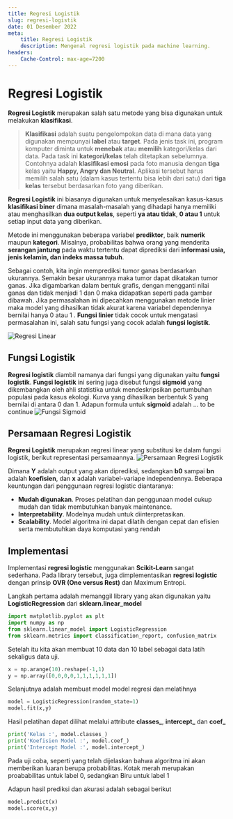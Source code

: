 ```yaml
---
title: Regresi Logistik
slug: regresi-logistik
date: 01 Desember 2022
meta:
    title: Regresi Logistik
    description: Mengenal regresi logistik pada machine learning.
headers:
    Cache-Control: max-age=7200
---
```


# Regresi Logistik

**Regresi Logistik** merupakan salah satu metode yang bisa digunakan untuk melakukan **klasifikasi**.

> **Klasifikasi** adalah suatu pengelompokan data di mana data yang digunakan mempunyai **label** atau **target**. Pada jenis task ini, program komputer diminta untuk **menebak** atau **memilih** kategori/kelas dari data. Pada task ini **kategori/kelas** telah ditetapkan sebelumnya. Contohnya adalah **klasifikasi emosi** pada foto manusia dengan **tiga** kelas yaitu **Happy, Angry dan Neutral**. Aplikasi tersebut harus memilih salah satu (dalam kasus tertentu bisa lebih dari satu) dari **tiga kelas** tersebut berdasarkan foto yang diberikan.

**Regresi Logistik** ini biasanya digunakan untuk menyelesaikan kasus-kasus **klasifikasi biner** dimana masalah-masalah yang dihadapi hanya memiliki atau menghasilkan **dua output kelas**, seperti **ya atau tidak**, **0 atau 1** untuk setiap input data yang diberikan.

Metode ini menggunakan beberapa variabel **prediktor**, baik **numerik** maupun **kategori**. Misalnya, probabilitas bahwa orang yang menderita **serangan jantung** pada waktu tertentu dapat diprediksi dari **informasi usia, jenis kelamin, dan indeks massa tubuh**.

Sebagai contoh, kita ingin memprediksi tumor ganas berdasarkan ukurannya. Semakin besar ukurannya maka tumor dapat dikatakan tumor ganas. Jika digambarkan dalam bentuk grafis, dengan mengganti nilai ganas dan tidak menjadi 1 dan 0 maka didapatkan seperti pada gambar dibawah. Jika permasalahan ini dipecahkan menggunakan metode linier maka model yang dihasilkan tidak akurat karena variabel dependennya bernilai hanya 0 atau 1 . **Fungsi linier** tidak cocok untuk mengatasi permasalahan ini, salah satu fungsi yang cocok adalah **fungsi logistik**.

![Regresi Linear](/posts/ilustrasiRegresiLinear.png)

## Fungsi Logistik

**Regresi logistik** diambil namanya dari fungsi yang digunakan yaitu **fungsi logistik**. **Fungsi logistik** ini sering juga disebut fungsi **sigmoid** yang dikembangkan oleh ahli statistika untuk mendeskripsikan pertumbuhan populasi pada kasus ekologi. Kurva yang dihasilkan berbentuk S yang bernilai di antara 0 dan 1. Adapun formula untuk **sigmoid** adalah ... to be continue
![Fungsi Sigmoid](/posts/fungsiSigmoid.png)

## Persamaan Regresi Logistik

**Regresi Logistik** merupakan regresi linear yang substitusi ke
dalam fungsi logistik, berikut representasi persamaannya.
![Persamaan Regresi Logistik](/posts/persamaanRegresiLogistik.png)

Dimana **Y** adalah output yang akan diprediksi, sedangkan **b0** sampai
**bn** adalah **koefisien**, dan **x** adalah variabel-variape independennya. Beberapa
keuntungan dari penggunaan regresi logistic diantaranya:

-   **Mudah digunakan**. Proses pelatihan dan penggunaan model cukup mudah dan tidak membutuhkan banyak maintenance.
-   **Interpretability**. Modelnya mudah untuk diinterpretasikan.
-   **Scalability**. Model algoritma ini dapat dilatih dengan cepat dan efisien serta membutuhkan daya komputasi yang rendah

## Implementasi

Implementasi **regresi logistic** menggunakan **Scikit-Learn** sangat sederhana.
Pada library tersebut, juga dimplementasikan **regresi logistic** dengan prinsip **OVR (One versus Rest)** dan Maximum Entropi.

Langkah pertama adalah memanggil library yang akan digunakan yaitu
**LogisticRegression** dari **sklearn.linear_model**

```python
import matplotlib.pyplot as plt
import numpy as np
from sklearn.linear_model import LogisticRegression
from sklearn.metrics import classification_report, confusion_matrix
```

Setelah itu kita akan membuat 10 data dan 10 label sebagai data latih
sekaligus data uji.

```python
x = np.arange(10).reshape(-1,1)
y = np.array([0,0,0,0,1,1,1,1,1,1])
```

Selanjutnya adalah membuat model model regresi dan melatihnya

```python
model = LogisticRegression(random_state=1)
model.fit(x,y)
```

Hasil pelatihan dapat dilihat melalui attribute **classes\_**, **intercept\_** dan **coef\_**

```python
print('Kelas :', model.classes_)
print('Koefisien Model :', model.coef_)
print('Intercept Model :', model.intercept_)
```

Pada uji coba, seperti yang telah dijelaskan bahwa algoritma ini akan
memberikan luaran berupa probabilitas. Kotak merah merupakan
proababilitas untuk label 0, sedangkan Biru untuk label 1

Adapun hasil prediksi dan akurasi adalah sebagai berikut

```python
model.predict(x)
model.score(x,y)
```

```

```

